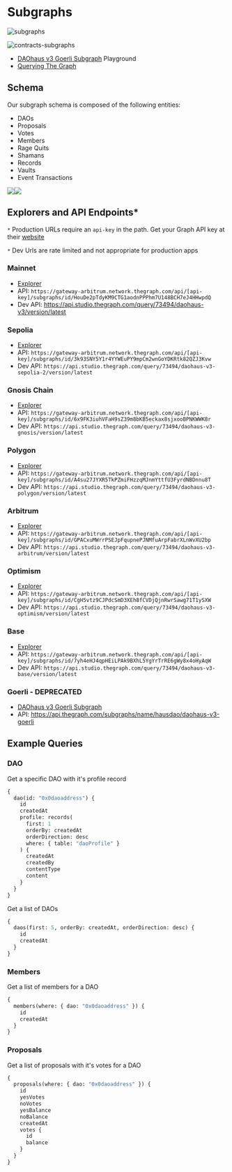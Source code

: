 # Subgraphs

![subgraphs](https://github.com/HausDAO/monorepo/assets/522182/fae38f9a-0b29-45a2-846d-49ea2072f1be)

![contracts-subgraphs](https://github.com/HausDAO/monorepo/assets/522182/b8ffd507-cb9e-4dd7-aaed-c3b40c0c6074)

- [DAOhaus v3 Goerli Subgraph](https://thegraph.com/hosted-service/subgraph/hausdao/daohaus-v3-goerli) Playground
- [Querying The Graph](https://thegraph.com/docs/en/querying/querying-the-graph/)

## Schema

Our subgraph schema is composed of the following entities:

- DAOs
- Proposals
- Votes
- Members
- Rage Quits
- Shamans
- Records
- Vaults
- Event Transactions

![](https://hackmd.io/_uploads/ry-L28kJT.png)![](https://hackmd.io/_uploads/r1x8EqVUJa.jpg)

## Explorers and API Endpoints\*

`*` Production URLs require an `api-key` in the path. Get your Graph API key at their [website](https://thegraph.com/studio/)

`*` Dev Urls are rate limited and not appropriate for production apps

### Mainnet

- [Explorer](https://thegraph.com/explorer/subgraphs/HouDe2pTdyKM9CTG1aodnPPPhm7U148BCH7eJ4HHwpdQ?view=Overview&chain=arbitrum-one)
- API: `https://gateway-arbitrum.network.thegraph.com/api/[api-key]/subgraphs/id/HouDe2pTdyKM9CTG1aodnPPPhm7U148BCH7eJ4HHwpdQ`
- Dev API: https://api.studio.thegraph.com/query/73494/daohaus-v3/version/latest

### Sepolia

- [Explorer](https://thegraph.com/explorer/subgraphs/3k93SNY5Y1r4YYWEuPY9mpCm2wnGoYDKRtk82QZJ3Kvw?view=Overview&chain=arbitrum-one)
- API: `https://gateway-arbitrum.network.thegraph.com/api/[api-key]/subgraphs/id/3k93SNY5Y1r4YYWEuPY9mpCm2wnGoYDKRtk82QZJ3Kvw`
- Dev API: `https://api.studio.thegraph.com/query/73494/daohaus-v3-sepolia-2/version/latest`

### Gnosis Chain

- [Explorer](https://thegraph.com/explorer/subgraphs/6x9FK3iuhVFaH9sZ39m8bKB5eckax8sjxooBPNKWWK8r?view=Overview&chain=arbitrum-one)
- API: `https://gateway-arbitrum.network.thegraph.com/api/[api-key]/subgraphs/id/6x9FK3iuhVFaH9sZ39m8bKB5eckax8sjxooBPNKWWK8r`
- Dev API: `https://api.studio.thegraph.com/query/73494/daohaus-v3-gnosis/version/latest`

### Polygon

- [Explorer](https://thegraph.com/explorer/subgraphs/A4su27JYXR5TkPZmiFHzzqMJnmYttfU3FyrdNBDnnu8T?view=Overview&chain=arbitrum-one)
- API: `https://gateway-arbitrum.network.thegraph.com/api/[api-key]/subgraphs/id/A4su27JYXR5TkPZmiFHzzqMJnmYttfU3FyrdNBDnnu8T`
- Dev API: `https://api.studio.thegraph.com/query/73494/daohaus-v3-polygon/version/latest`

### Arbitrum

- [Explorer](https://thegraph.com/explorer/subgraphs/GPACxuMWrrPSEJpFqupnePJNMfuArpFabrXLnWvXU2bp?view=Overview&chain=arbitrum-one)
- API: `https://gateway-arbitrum.network.thegraph.com/api/[api-key]/subgraphs/id/GPACxuMWrrPSEJpFqupnePJNMfuArpFabrXLnWvXU2bp`
- Dev API: `https://api.studio.thegraph.com/query/73494/daohaus-v3-arbitrum/version/latest`

### Optimism

- [Explorer](https://thegraph.com/explorer/subgraphs/CgH5vtz9CJPdcSmD3XEh8fCVDjQjnRwrSawg71T1ySXW?view=Overview&chain=arbitrum-one)
- API: `https://gateway-arbitrum.network.thegraph.com/api/[api-key]/subgraphs/id/CgH5vtz9CJPdcSmD3XEh8fCVDjQjnRwrSawg71T1ySXW`
- Dev API: `https://api.studio.thegraph.com/query/73494/daohaus-v3-optimism/version/latest`

### Base

- [Explorer](https://thegraph.com/explorer/subgraphs/7yh4eHJ4qpHEiLPAk9BXhL5YgYrTrRE6gWy8x4oHyAqW?view=Overview&chain=arbitrum-one)
- API: `https://gateway-arbitrum.network.thegraph.com/api/[api-key]/subgraphs/id/7yh4eHJ4qpHEiLPAk9BXhL5YgYrTrRE6gWy8x4oHyAqW`
- Dev API: `https://api.studio.thegraph.com/query/73494/daohaus-v3-base/version/latest`

### Goerli - DEPRECATED

- [DAOhaus v3 Goerli Subgraph](https://thegraph.com/hosted-service/subgraph/hausdao/daohaus-v3-goerli)
- API: https://api.thegraph.com/subgraphs/name/hausdao/daohaus-v3-goerli

## Example Queries

### DAO

Get a specific DAO with it's profile record

```graphql
{
  dao(id: "0x0daoaddress") {
    id
    createdAt
    profile: records(
      first: 1
      orderBy: createdAt
      orderDirection: desc
      where: { table: "daoProfile" }
    ) {
      createdAt
      createdBy
      contentType
      content
    }
  }
}
```

Get a list of DAOs

```graphql
{
  daos(first: 5, orderBy: createdAt, orderDirection: desc) {
    id
    createdAt
  }
}
```

### Members

Get a list of members for a DAO

```graphql
{
  members(where: { dao: "0x0daoaddress" }) {
    id
    createdAt
  }
}
```

### Proposals

Get a list of proposals with it's votes for a DAO

```graphql
{
  proposals(where: { dao: "0x0daoaddress" }) {
    id
    yesVotes
    noVotes
    yesBalance
    noBalance
    createdAt
    votes {
      id
      balance
    }
  }
}
```
